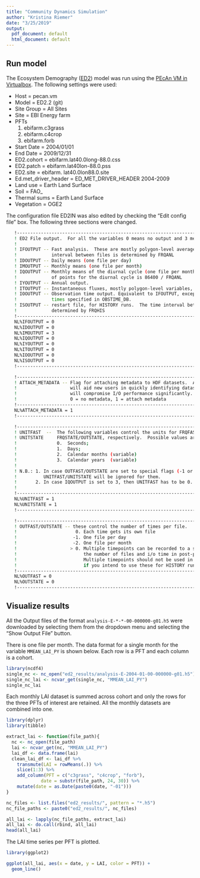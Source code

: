 ```yaml
---
title: "Community Dynamics Simulation"
author: "Kristina Riemer"
date: "3/25/2019"
output:
  pdf_document: default
  html_document: default
---
```


## Run model

The Ecosystem Demography ([ED2](https://github.com/EDmodel/ED2)) model was run using the [PEcAn VM in Virtualbox](https://pecanproject.github.io/pecan-documentation/develop/GettingStarted.html#installing-and-running-pecan). The following settings were used: 

 * Host = pecan.vm
 * Model = ED2.2 (git)
 * Site Group = All Sites
 * Site = EBI Energy farm
 * PFTs
    1. ebifarm.c3grass
    2. ebifarm.c4crop
    3. ebifarm.forb
 * Start Date = 2004/01/01
 * End Date = 2009/12/31
 * ED2.cohort = ebifarm.lat40.0long-88.0.css
 * ED2.patch = ebifarm.lat40lon-88.0.pss
 * ED2.site = ebifarm. lat40.0lon88.0.site
 * Ed.met_driver_header = ED_MET_DRIVER_HEADER 2004-2009
 * Land use = Earth Land Surface
 * Soil = FAO_
 * Thermal sums = Earth Land Surface
 * Vegetation = OGE2

The configuration file ED2IN was also edited by checking the "Edit config file" box. The following three sections were changed. 

```sh
   !---------------------------------------------------------------------------------------!
   ! ED2 File output.  For all the variables 0 means no output and 3 means HDF5 output.    !
   !                                                                                       !
   ! IFOUTPUT -- Fast analysis.  These are mostly polygon-level averages, and the time     !
   !             interval between files is determined by FRQANL                            !
   ! IDOUTPUT -- Daily means (one file per day)                                            !
   ! IMOUTPUT -- Monthly means (one file per month)                                        !
   ! IQOUTPUT -- Monthly means of the diurnal cycle (one file per month).  The number      !
   !             of points for the diurnal cycle is 86400 / FRQANL                         !
   ! IYOUTPUT -- Annual output.                                                            !
   ! ITOUTPUT -- Instantaneous fluxes, mostly polygon-level variables, one file per year.  !
   ! IOOUTPUT -- Observation time output. Equivalent to IFOUTPUT, except only at the       !
   !             times specified in OBSTIME_DB.                                            !
   ! ISOUTPUT -- restart file, for HISTORY runs.  The time interval between files is       !
   !             determined by FRQHIS                                                      !
   !---------------------------------------------------------------------------------------!
   NL%IFOUTPUT = 0
   NL%IDOUTPUT = 0
   NL%IMOUTPUT = 3
   NL%IQOUTPUT = 0
   NL%IYOUTPUT = 0
   NL%ITOUTPUT = 0
   NL%IOOUTPUT = 0
   NL%ISOUTPUT = 0
   !---------------------------------------------------------------------------------------!
```

```sh
   !---------------------------------------------------------------------------------------!
   ! ATTACH_METADATA -- Flag for attaching metadata to HDF datasets.  Attaching metadata   !
   !                    will aid new users in quickly identifying dataset descriptions but !
   !                    will compromise I/O performance significantly.                     !
   !                    0 = no metadata, 1 = attach metadata                               !
   !---------------------------------------------------------------------------------------!
   NL%ATTACH_METADATA = 1
   !---------------------------------------------------------------------------------------!
```

```sh
   !---------------------------------------------------------------------------------------!
   ! UNITFAST  --  The following variables control the units for FRQFAST/OUTFAST, and      !
   ! UNITSTATE     FRQSTATE/OUTSTATE, respectively.  Possible values are:                  !
   !               0.  Seconds;                                                            !
   !               1.  Days;                                                               !
   !               2.  Calendar months (variable)                                          !
   !               3.  Calendar years  (variable)                                          !
   !                                                                                       !
   ! N.B.: 1. In case OUTFAST/OUTSTATE are set to special flags (-1 or -2)                 !
   !          UNITFAST/UNITSTATE will be ignored for them.                                 !
   !       2. In case IQOUTPUT is set to 3, then UNITFAST has to be 0.                     !
   !                                                                                       !
   !---------------------------------------------------------------------------------------!
   NL%UNITFAST = 1
   NL%UNITSTATE = 1
   !---------------------------------------------------------------------------------------!

   !---------------------------------------------------------------------------------------!
   ! OUTFAST/OUTSTATE -- these control the number of times per file.                       !
   !                      0. Each time gets its own file                                   !
   !                     -1. One file per day                                              !
   !                     -2. One file per month                                            !
   !                    > 0. Multiple timepoints can be recorded to a single file reducing !
   !                         the number of files and i/o time in post-processing.          !
   !                         Multiple timepoints should not be used in the history files   !
   !                         if you intend to use these for HISTORY runs.                  !
   !---------------------------------------------------------------------------------------!
   NL%OUTFAST = 0
   NL%OUTSTATE = 0
   !---------------------------------------------------------------------------------------!
```

## Visualize results

All the Output files of the format `analysis-E-*-*-00-000000-g01.h5` were downloaded by selecting them from the dropdown menu and selecting the "Show Output File" button. 

There is one file per month. The data format for a single month for the variable `MMEAN_LAI_PY` is shown below. Each row is a PFT and each column is a cohort. 

```r
library(ncdf4)
single_nc <- nc_open("ed2_results/analysis-E-2004-01-00-000000-g01.h5")
single_nc_lai <- ncvar_get(single_nc, "MMEAN_LAI_PY")
single_nc_lai
```

Each monthly LAI dataset is summed across cohort and only the rows for the three PFTs of interest are retained. All the monthly datasets are combined into one. 

```r
library(dplyr)
library(tibble)

extract_lai <- function(file_path){
  nc <- nc_open(file_path)
  lai <- ncvar_get(nc, "MMEAN_LAI_PY")
  lai_df <- data.frame(lai)
  clean_lai_df <- lai_df %>% 
    transmute(LAI = rowMeans(.)) %>% 
    slice(1:3) %>% 
    add_column(PFT = c("c3grass", "c4crop", "forb"), 
             date = substr(file_path, 24, 30)) %>% 
    mutate(date = as.Date(paste0(date, "-01")))
}

nc_files <- list.files("ed2_results/", pattern = "*.h5")
nc_file_paths <- paste0("ed2_results/", nc_files)

all_lai <- lapply(nc_file_paths, extract_lai)
all_lai <- do.call(rbind, all_lai)
head(all_lai)
```

The LAI time series per PFT is plotted. 

```r
library(ggplot2)

ggplot(all_lai, aes(x = date, y = LAI, color = PFT)) +
  geom_line()
```
